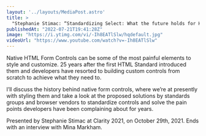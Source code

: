 ```yaml
---
layout: '../layouts/MediaPost.astro'
title: >
  "Stephanie Stimac: “Standardizing Select: What the future holds for HTML Controls” — Clarity 2021"
publishedAt: "2022-07-21T19:41:28Z"
image: "https://i.ytimg.com/vi/-Ih8EATlSlw/hqdefault.jpg"
videoUrl: "https://www.youtube.com/watch?v=-Ih8EATlSlw"
---
```

Native HTML Form Controls can be some of the most painful elements to style and customize. 25 years after the first HTML Standard introduced them and developers have resorted to building custom controls from scratch to achieve what they need to. 

I’ll discuss the history behind native form controls, where we’re at presently with styling them and take a look at the proposed solutions by standards groups and browser vendors to standardize controls and solve the pain points developers have been complaining about for years.

Presented by Stephanie Stimac at Clarity 2021, on October 29th, 2021. Ends with an interview with Mina Markham.
